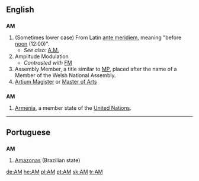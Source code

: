 {{see|Appendix:Variations of "am"}}

{{wikipedia|AM}}
==English==

==={{initialism}}===
'''AM'''

# (Sometimes lower case) From Latin [[ante meridiem]], meaning "before [[noon]] (12:00)".
#*''See also:'' [[A.M.]]
# Amplitude Modulation
#*''Contrasted with'' [[FM]]
# Assembly Member, a title similar to [[MP]], placed after the name of a Member of the Welsh National Assembly.
# [[Artium Magister]] or [[Master of Arts]]

==={{abbreviation}}===
'''AM'''

# [[Armenia]], a member state of the [[United Nations]].

----

==Portuguese==

==={{abbreviation}}===
'''AM'''

# [[Amazonas]] (Brazilian state)

[[de:AM]]
[[he:AM]]
[[pl:AM]]
[[pt:AM]]
[[sk:AM]]
[[tr:AM]]